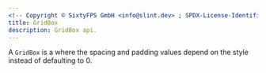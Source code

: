 ```yaml
---
<!-- Copyright © SixtyFPS GmbH <info@slint.dev> ; SPDX-License-Identifier: MIT -->
title: GridBox
description: GridBox api.
---
```



A `GridBox` is a <Link type="GridLayout" /> where the spacing and padding values
depend on the style instead of defaulting to 0.
